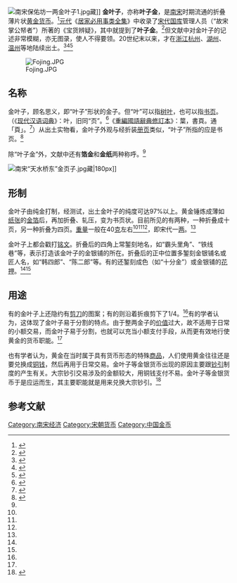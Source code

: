 {{Otheruses|subject=南宋货币|other=植物|金叶子}}
[[File:南宋保佑坊一两金叶子1.jpg|thumb]]藏]]
'''金叶子'''，亦称'''叶子金'''，是[[南宋|南宋]]时期流通的折叠薄片状[[黄金|黄金]][[货币|货币]]。<ref name=LXP>{{cite book|author=李晓萍|title=南宋金银铤收藏与鉴赏|year=2008|publisher=浙江大学出版社|location=杭州|ISBN=9787308055451}}</ref>{{rp|26}}[[元代|元代]]《[[居家必用事类全集|居家必用事类全集]]》中收录了[[宋代|宋代]][[国库|国库]]管理人员（“故宋掌公帑者”）所著的《宝货辨疑》，其中就提到了'''叶子金'''。<ref>{{cite web|url=http://ctext.org/library.pl?if=gb&file=36953&page=184&remap=gb|title=居家必用事类全集·宝货辨疑（影印本）|website=中国哲学书电子化计划|access-date=2017-03-22}}</ref>但文献中对金叶子的记述非常模糊，亦无图录，使人不得要领。20世纪末以来，才在[[浙江|浙江]][[杭州|杭州]]、[[湖州|湖州]]、[[温州|温州]]等地陆续出土。<ref name=WY>{{cite journal zh|author=王玉|year=2002|title=杭州发现南宋货币──金叶子|journal=中国钱币|issue=1|pages=50-52}}</ref><ref name=CXW>{{cite journal zh|author=陈兴吾|year=2000|title=浙江湖州三天门宋墓|journal=东南文化|issue=9|pages=41-44}}</ref><ref name=WXJ>{{cite journal zh|author=伍显军|year=2008|title=温州市人民路出土南宋金叶子货币|journal=中国钱币|issue=3|pages=37-38}}</ref>

[[File:Fojing.JPG|thumb]]
==名称==
金叶子，顾名思义，即“叶子”形状的金子。但“叶”可以指[[树叶|树叶]]，也可以指[[頁|书页]]。（《[[现代汉语词典|现代汉语词典]]》：叶，旧同“页”。<ref>{{cite encyclopedia|year=2002|title=叶|encyclopedia=现代汉语词典|publisher=商务印书馆|edition=第6版|location=北京|ISBN=978-7-100-08467-3}}</ref>《[[重編國語辭典修訂本|重編國語辭典修訂本]]》：葉，書頁。通「頁」。<ref>{{cite web|url=http://dict.revised.moe.edu.tw/cbdic|title=葉|website=重編國語辭典修訂本|publisher=國家教育研究院}}</ref>）从出土实物看，金叶子外观与经折装[[图书|册页]]类似，“叶子”所指的应是书页。<ref name=TYZ>{{cite encyclopedia|year=2002|title=南宋金叶子考述|author=屠燕治|pages=326-332|encyclopedia=中国钱币论文集（第四辑）|publisher=中国金融出版社|location=北京|ISBN=7-5049-2795-3}}</ref>
 
除“叶子金”外，文献中还有'''箔金'''和'''金纸'''两种称呼。<ref name=TYZ/>

[[File:南宋“天水桥东”金页子.jpg|thumb]]藏|180px]]
==形制==
金叶子由纯金打制，经测试，出土金叶子的纯度可达97%以上。黄金锤炼成薄如[[纸张|纸张]]的[[金箔|金箔]]后，再加折叠、轧压，变为书页状。目前所见的有两种，一种折叠成十页，另一种折叠为四页。[[质量|重量]]一般在40[[克|克]]左右<ref name=WY/><ref name=CXW/><ref name=WXJ/>，即宋代一[[两|两]]。<ref name=LXP/>{{rp|26}}

金叶子上都会戳打[[铭文|铭文]]。折叠后的四角上常錾刻地名，如“霸头里角”、“铁线巷”等，表示打造该金叶子的金银铺的所在。折叠后的正中位置多錾刻金银铺名或匠人名，如“韩四郎”、“陈二郎”等。有的还錾刻成色（如“十分金”）或金银铺的[[花押|花押]]。<ref name=LXP/>{{rp|26}}<ref name=TYZ/>

==用途==
有的金叶子上还隐约有[[剪刀|剪刀]]的图案；有的则沿着折痕剪下了1/4。<ref name=WY/>有的学者认为，这体现了金叶子易于分割的特点。由于整两金子的[[价值|价值]]过大，故不适用于日常的小额交易，而金叶子易于分割，也就可以充当小额支付手段，从而更有效地行使黄金的货币职能。<ref name=TYZ/>

也有学者认为，黄金在当时属于具有货币形态的特殊[[商品|商品]]，人们使用黄金往往还是要兑换成[[铜钱|铜钱]]，然后再用于日常交易。金叶子等金银货币出现的原因主要跟[[钞引|钞引]]制度的产生有关。大宗钞引交易涉及的金额较大，用铜钱支付不易。金叶子等金银货币于是应运而生，其主要职能就是用来兑换大宗钞引。<ref>{{cite journal zh|author=李小萍|year=2011|title=南宋黄金货币的瑰宝：金叶子|journal=东方收藏|issue=1|pages=93-95}}</ref>

==参考文献==
{{reflist|2}}

{{中国古钱币}}

[[Category:南宋经济|Category:南宋经济]] 
[[Category:宋朝货币|Category:宋朝货币]]
[[Category:中国金币|Category:中国金币]]